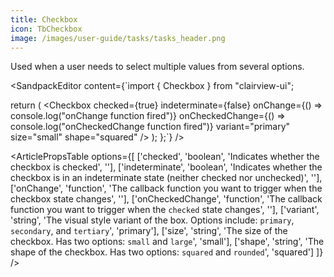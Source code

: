 ```yaml
---
title: Checkbox
icon: TbCheckbox
image: /images/user-guide/tasks/tasks_header.png
---
```


Used when a user needs to select multiple values from several options.

<ArticleTabs label1="Usage" label2="Props">
<ArticleTab>

<SandpackEditor content={`import { Checkbox } from "clairview-ui";

  return (
    <Checkbox
      checked={true}
      indeterminate={false}
      onChange={() => console.log("onChange function fired")}
      onCheckedChange={() => console.log("onCheckedChange function fired")}
      variant="primary"
      size="small"
      shape="squared"
    />
  );
};`} />

</ArticleTab>
<ArticleTab>

<ArticlePropsTable options={[
  ['checked', 'boolean', 'Indicates whether the checkbox is checked', ''],
  ['indeterminate', 'boolean', 'Indicates whether the checkbox is in an indeterminate state (neither checked nor unchecked)', ''],
  ['onChange', 'function', 'The callback function you want to trigger when the checkbox state changes', ''],
  ['onCheckedChange', 'function', 'The callback function you want to trigger when the `checked` state changes', ''],
  ['variant', 'string', 'The visual style variant of the box. Options include: `primary`, `secondary`, and `tertiary`', 'primary'],
  ['size', 'string', 'The size of the checkbox. Has two options: `small` and `large`', 'small'],
  ['shape', 'string', 'The shape of the checkbox. Has two options: `squared` and `rounded`', 'squared']
]} />

</ArticleTab>
</ArticleTabs>

<ArticleEditContent></ArticleEditContent>
